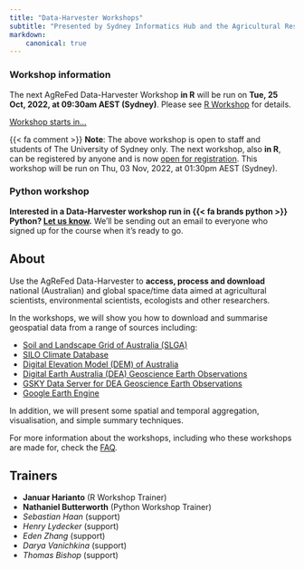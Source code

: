 ```yaml
---
title: "Data-Harvester Workshops"
subtitle: "Presented by Sydney Informatics Hub and the Agricultural Research Federation"
markdown:
    canonical: true
---
```



::: callout-tip
### Workshop information {.unnumbered}

The next AgReFed Data-Harvester Workshop **in R** will be run on **Tue, 25 Oct, 2022, at 09:30am AEST (Sydney)**. Please see [R Workshop](/rdocs/r00-workshop.qmd) for details.

<script src="https://cdn.logwork.com/widget/countdown.js"></script>
<a href="https://logwork.com/countdown-w5fs" class="countdown-timer" data-style="circles" data-timezone="Australia/Sydney" data-date="2022-10-25 09:30">Workshop starts in...</a>

{{< fa comment >}} **Note**: The above workshop is open to staff and students of The University of Sydney only. The next workshop, also **in R**, can be registered by anyone and is now [open for registration](https://www.eventbrite.com.au/e/agrefed-data-harvester-workshop-tickets-425515517367). This workshop will be run on Thu, 03 Nov, 2022, at 01:30pm AEST (Sydney).
:::

::: callout-note
### Python workshop {.unnumbered}
**Interested in a Data-Harvester workshop run in {{< fa brands python >}} Python? [Let us know](https://sydney.au1.qualtrics.com/jfe/form/SV_9TUKiEjaNEFPifk).** We'll be sending out an email to everyone who signed up for the course when it's ready to go.
:::

## About

Use the AgReFed Data-Harvester to **access, process and download** national (Australian) and global space/time data aimed at agricultural scientists, environmental scientists, ecologists and other researchers.

In the workshops, we will show you how to download and summarise geospatial data from a range of sources including:

<!-- 1. **Data retrieval:** access and download a diverse range of geospatial and soil data sources and APIs
2.  **Processing:** Spatial and temporal processing of data, which include image reduction/composition, access to satellite collections, cloud/shadow masking and calculation of spectral indices
3.  **Output:** export data in GeoTIFF or data frames which are ready for modelling workflows

Exercises will involve data retrieval from national/global datasets including: -->

-   [Soil and Landscape Grid of Australia (SLGA)](https://is.gd/i8nF0Z)
-   [SILO Climate Database](https://is.gd/ifJ8tB)
-   [Digital Elevation Model (DEM) of Australia](https://is.gd/ZLFwGs)
-   [Digital Earth Australia (DEA) Geoscience Earth Observations](https://is.gd/gRSlVG)
-   [GSKY Data Server for DEA Geoscience Earth Observations](https://is.gd/zFHxfD)
-   [Google Earth Engine](https://is.gd/VdO3Jx)

In addition, we will present some spatial and temporal aggregation, visualisation, and simple summary techniques.

<!-- Workshops are presented by the [**Sydney Informatics
Hub**](https://www.sydney.edu.au/research/facilities/sydney-informatics-hub.html)
in collaboration with the [**Agricultural Research
Federation**](https://www.agrefed.org.au/AgReFedPlatform).  -->
 
For more information about the workshops, including who these workshops are made for, check the [FAQ](/faq.qmd).

## Trainers

-   **Januar Harianto** (R Workshop Trainer)
-   **Nathaniel Butterworth** (Python Workshop Trainer)
-   *Sebastian Haan* (support)
-   *Henry Lydecker* (support)
-   *Eden Zhang* (support)
-   *Darya Vanichkina* (support)
-   *Thomas Bishop* (support)

